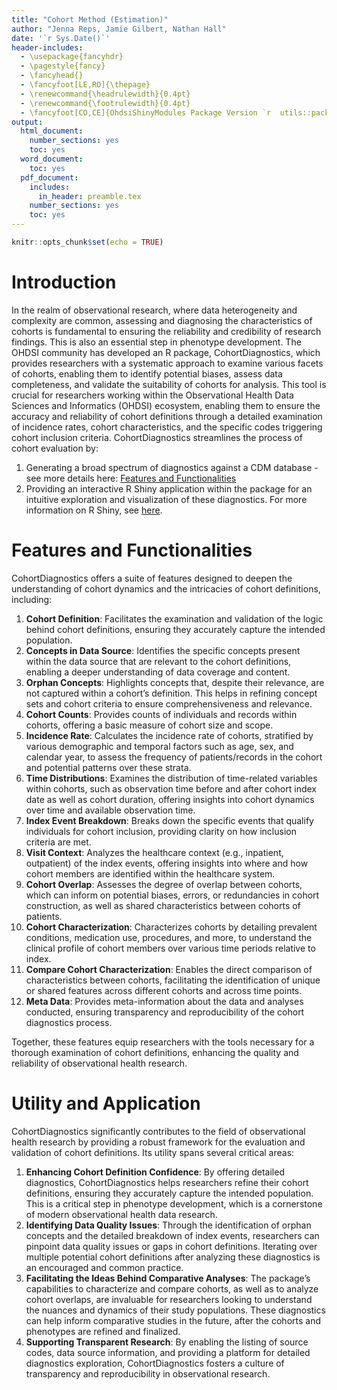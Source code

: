 ```yaml
---
title: "Cohort Method (Estimation)"
author: "Jenna Reps, Jamie Gilbert, Nathan Hall"
date: '`r Sys.Date()`'
header-includes:
  - \usepackage{fancyhdr}
  - \pagestyle{fancy}
  - \fancyhead{}
  - \fancyfoot[LE,RO]{\thepage}
  - \renewcommand{\headrulewidth}{0.4pt}
  - \renewcommand{\footrulewidth}{0.4pt}
  - \fancyfoot[CO,CE]{OhdsiShinyModules Package Version `r  utils::packageVersion("OhdsiShinyModules")`}
output:
  html_document:
    number_sections: yes
    toc: yes
  word_document:
    toc: yes
  pdf_document:
    includes:
      in_header: preamble.tex
    number_sections: yes
    toc: yes
---
```


```{=html}
<!--
%\VignetteEngine{knitr}
%\VignetteIndexEntry{Adding Shiny Modules}
-->
```
```r
knitr::opts_chunk$set(echo = TRUE)
```

# Introduction

In the realm of observational research, where data heterogeneity and complexity are common, assessing and diagnosing the characteristics of cohorts is fundamental to ensuring the reliability and credibility of research findings. This is also an essential step in phenotype development. The OHDSI community has developed an R package, CohortDiagnostics, which provides researchers with a systematic approach to examine various facets of cohorts, enabling them to identify potential biases, assess data completeness, and validate the suitability of cohorts for analysis. This tool is crucial for researchers working within the Observational Health Data Sciences and Informatics (OHDSI) ecosystem, enabling them to ensure the accuracy and reliability of cohort definitions through a detailed examination of incidence rates, cohort characteristics, and the specific codes triggering cohort inclusion criteria. CohortDiagnostics streamlines the process of cohort evaluation by:

1.  Generating a broad spectrum of diagnostics against a CDM database - see more details here: [Features and Functionalities]
2.  Providing an interactive R Shiny application within the package for an intuitive exploration and visualization of these diagnostics. For more information on R Shiny, see [here](https://www.rstudio.com/products/shiny/ "R Shiny").

# Features and Functionalities

CohortDiagnostics offers a suite of features designed to deepen the understanding of cohort dynamics and the intricacies of cohort definitions, including:

1.  **Cohort Definition**: Facilitates the examination and validation of the logic behind cohort definitions, ensuring they accurately capture the intended population.
2.  **Concepts in Data Source**: Identifies the specific concepts present within the data source that are relevant to the cohort definitions, enabling a deeper understanding of data coverage and content.
3.  **Orphan Concepts**: Highlights concepts that, despite their relevance, are not captured within a cohort's definition. This helps in refining concept sets and cohort criteria to ensure comprehensiveness and relevance.
4.  **Cohort Counts**: Provides counts of individuals and records within cohorts, offering a basic measure of cohort size and scope.
5.  **Incidence Rate**: Calculates the incidence rate of cohorts, stratified by various demographic and temporal factors such as age, sex, and calendar year, to assess the frequency of patients/records in the cohort and potential patterns over these strata.
6.  **Time Distributions**: Examines the distribution of time-related variables within cohorts, such as observation time before and after cohort index date as well as cohort duration, offering insights into cohort dynamics over time and available observation time.
7.  **Index Event Breakdown**: Breaks down the specific events that qualify individuals for cohort inclusion, providing clarity on how inclusion criteria are met.
8.  **Visit Context**: Analyzes the healthcare context (e.g., inpatient, outpatient) of the index events, offering insights into where and how cohort members are identified within the healthcare system.
9.  **Cohort Overlap**: Assesses the degree of overlap between cohorts, which can inform on potential biases, errors, or redundancies in cohort construction, as well as shared characteristics between cohorts of patients.
10. **Cohort Characterization**: Characterizes cohorts by detailing prevalent conditions, medication use, procedures, and more, to understand the clinical profile of cohort members over various time periods relative to index.
11. **Compare Cohort Characterization**: Enables the direct comparison of characteristics between cohorts, facilitating the identification of unique or shared features across different cohorts and across time points.
12. **Meta Data**: Provides meta-information about the data and analyses conducted, ensuring transparency and reproducibility of the cohort diagnostics process.

Together, these features equip researchers with the tools necessary for a thorough examination of cohort definitions, enhancing the quality and reliability of observational health research.

# Utility and Application

CohortDiagnostics significantly contributes to the field of observational health research by providing a robust framework for the evaluation and validation of cohort definitions. Its utility spans several critical areas:

1.  **Enhancing Cohort Definition Confidence**: By offering detailed diagnostics, CohortDiagnostics helps researchers refine their cohort definitions, ensuring they accurately capture the intended population. This is a critical step in phenotype development, which is a cornerstone of modern observational health data research.
2.  **Identifying Data Quality Issues**: Through the identification of orphan concepts and the detailed breakdown of index events, researchers can pinpoint data quality issues or gaps in cohort definitions. Iterating over multiple potential cohort definitions after analyzing these diagnostics is an encouraged and common practice.
3.  **Facilitating the Ideas Behind Comparative Analyses**: The package's capabilities to characterize and compare cohorts, as well as to analyze cohort overlaps, are invaluable for researchers looking to understand the nuances and dynamics of their study populations. These diagnostics can help inform comparative studies in the future, after the cohorts and phenotypes are refined and finalized.
4.  **Supporting Transparent Research**: By enabling the listing of source codes, data source information, and providing a platform for detailed diagnostics exploration, CohortDiagnostics fosters a culture of transparency and reproducibility in observational research.
